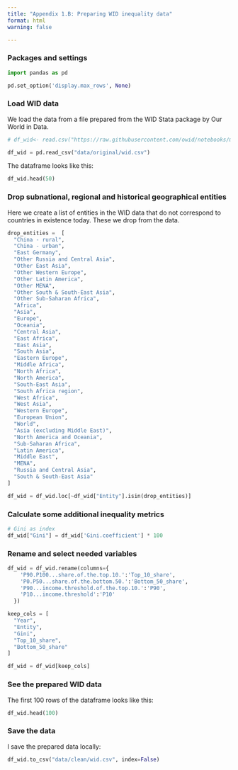 ```yaml
---
title: "Appendix 1.B: Preparing WID inequality data"
format: html
warning: false

---
```


::: {.callout-note collapse="true" appearance="minimal"}
### Packages and settings

```python

import pandas as pd

pd.set_option('display.max_rows', None)
```
:::

::: {.callout-note collapse="true" appearance="minimal"}
### Load WID data
We load the data from a file prepared from the WID Stata package by Our World in Data.



```python
# df_wid<- read.csv("https://raw.githubusercontent.com/owid/notebooks/main/BetterDataDocs/PabloArriagada/WID/data/final/wid_pretax.csv")

df_wid = pd.read_csv("data/original/wid.csv")

```


The dataframe looks like this:
```python
df_wid.head(50)
```
:::



::: {.callout-note collapse="true" appearance="minimal"}
### Drop subnational, regional and historical geographical entities

Here we create a list of entities in the WID data that do not correspond to countries in existence today. These we drop from the data.

```python

drop_entities =  [
  "China - rural",
  "China - urban",
  "East Germany",
  "Other Russia and Central Asia",
  "Other East Asia",
  "Other Western Europe",
  "Other Latin America",
  "Other MENA",
  "Other South & South-East Asia",
  "Other Sub-Saharan Africa",
  "Africa",
  "Asia",
  "Europe",
  "Oceania",
  "Central Asia",
  "East Africa",
  "East Asia",
  "South Asia",
  "Eastern Europe",
  "Middle Africa",
  "North Africa",
  "North America",
  "South-East Asia",
  "South Africa region",
  "West Africa",
  "West Asia",
  "Western Europe",
  "European Union",
  "World",
  "Asia (excluding Middle East)",
  "North America and Oceania",
  "Sub-Saharan Africa",
  "Latin America",
  "Middle East",
  "MENA",
  "Russia and Central Asia",
  "South & South-East Asia"
]

df_wid = df_wid.loc[~df_wid["Entity"].isin(drop_entities)]

```
:::



::: {.callout-note collapse="true" appearance="minimal"}
### Calculate some additional inequality metrics


```python
# Gini as index
df_wid["Gini"] = df_wid['Gini.coefficient'] * 100

```

:::


::: {.callout-note collapse="true" appearance="minimal"}
### Rename and select needed variables

```python

df_wid = df_wid.rename(columns={
    'P90.P100...share.of.the.top.10.':'Top_10_share',
    'P0.P50...share.of.the.bottom.50.':'Bottom_50_share',
    'P90...income.threshold.of.the.top.10.':'P90',
    'P10...income.threshold':'P10'
  })

keep_cols = [
  "Year",
  "Entity",
  "Gini",
  "Top_10_share",
  "Bottom_50_share"
]

df_wid = df_wid[keep_cols]

```
:::


::: {.callout-note collapse="true" appearance="minimal"}
### See the prepared WID data

The first 100 rows of the dataframe looks like this:
```python
df_wid.head(100)
```

:::

::: {.callout-note collapse="true" appearance="minimal"}
### Save the data
I save the prepared data locally:
```python
df_wid.to_csv("data/clean/wid.csv", index=False)
```
:::




